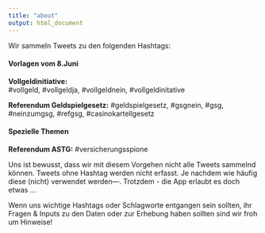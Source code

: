 ```yaml
---
title: "about"
output: html_document
---
```


Wir sammeln Tweets zu den folgenden Hashtags:
 
#### Vorlagen vom 8.Juni

**Vollgeldinitiative:**<br> #vollgeld, #vollgeldja, #vollgeldnein, #vollgeldinitative

**Referendum Geldspielgesetz:** #geldspielgesetz, #gsgnein, #gsg, #neinzumgsg, #refgsg, #casinokartellgesetz

#### Spezielle Themen

**Referendum ASTG:** #versicherungsspione

Uns ist bewusst, dass wir mit diesem Vorgehen nicht alle Tweets sammelnd können. Tweets ohne Hashtag werden nicht erfasst. Je nachdem wie häufig diese (nicht) verwendet werden---. Trotzdem - die App erlaubt es doch etwas ... 

Wenn uns wichtige Hashtags oder Schlagworte entgangen sein sollten, ihr Fragen & Inputs zu den Daten oder zur Erhebung haben sollten sind wir froh um Hinweise!

